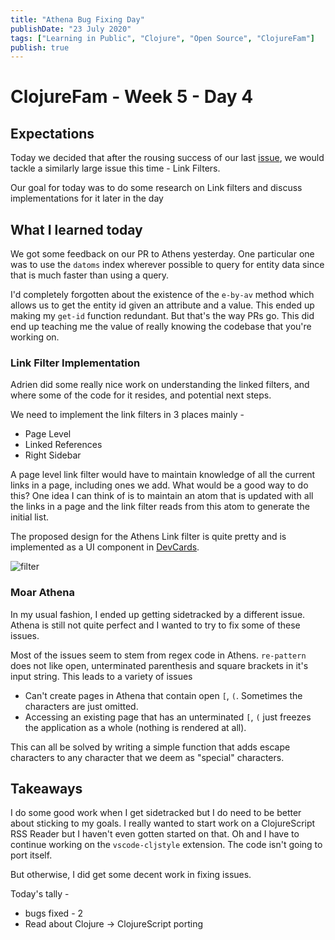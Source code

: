 ```yaml
---
title: "Athena Bug Fixing Day"
publishDate: "23 July 2020"
tags: ["Learning in Public", "Clojure", "Open Source", "ClojureFam"]
publish: true
---
```


# ClojureFam - Week 5 - Day 4

## Expectations

Today we decided that after the rousing success of our last
[issue](https://github.com/athensresearch/athens/issues/292), we would tackle a similarly large issue this time - Link Filters.

Our goal for today was to do some research on Link filters and discuss implementations for it later in the day

## What I learned today

We got some feedback on our PR to Athens yesterday. One particular one was to use the `datoms` index wherever possible to query for entity data since that is much faster than using a query.

I'd completely forgotten about the existence of the `e-by-av` method which allows us to get the entity id given an attribute and a value. This ended up making my `get-id` function redundant. But that's the way PRs go. This did end up teaching me the value of really knowing the codebase that you're working on.

### Link Filter Implementation

Adrien did some really nice work on understanding the linked filters, and where some of the code for it resides, and potential next steps.

We need to implement the link filters in 3 places mainly -

- Page Level
- Linked References
- Right Sidebar

A page level link filter would have to maintain knowledge of all the current links in a page, including ones we add. What would be a good way to do this? One idea I can think of is to maintain an atom that is updated with all the links in a page and the link filter reads from this atom to generate the initial list.

The proposed design for the Athens Link filter is quite pretty and is implemented as a UI component in [DevCards](https://athensresearch.github.io/athens/cards.html#!/athens.devcards.filters).

![filter](https://user-images.githubusercontent.com/8952138/85925407-414d9580-b866-11ea-88d9-2a5ef68a9a4b.png)

### Moar Athena

In my usual fashion, I ended up getting sidetracked by a different issue. Athena is still not quite perfect and I wanted to try to fix some of these issues.

Most of the issues seem to stem from regex code in Athens. `re-pattern` does not like open, unterminated parenthesis and square brackets in it's input string. This leads to a variety of issues

- Can't create pages in Athena that contain open `[`, `(`. Sometimes the characters are just omitted.
- Accessing an existing page that has an unterminated `[`, `(` just freezes the application as a whole (nothing is rendered at all).

This can all be solved by writing a simple function that adds escape characters to any character that we deem as "special" characters.

## Takeaways

I do some good work when I get sidetracked but I do need to be better about sticking to my goals. I really wanted to start work on a ClojureScript RSS Reader but I haven't even gotten started on that. Oh and I have to continue working on the `vscode-cljstyle` extension. The code isn't going to port itself.

But otherwise, I did get some decent work in fixing issues.

Today's tally -

- bugs fixed - 2
- Read about Clojure -> ClojureScript porting
